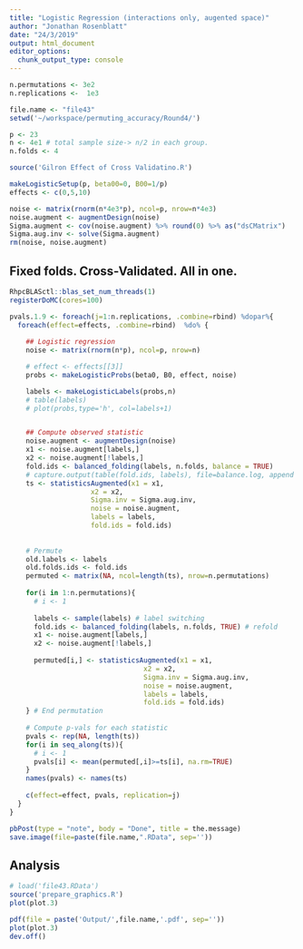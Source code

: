 ```yaml
---
title: "Logistic Regression (interactions only, augented space)"
author: "Jonathan Rosenblatt"
date: "24/3/2019"
output: html_document
editor_options: 
  chunk_output_type: console
---
```


```r
n.permutations <- 3e2
n.replications <-  1e3
```


```r
file.name <- "file43"
setwd('~/workspace/permuting_accuracy/Round4/')

p <- 23
n <- 4e1 # total sample size-> n/2 in each group.
n.folds <- 4

source('Gilron Effect of Cross Validatino.R')

makeLogisticSetup(p, beta00=0, B00=1/p)
effects <- c(0,5,10)
```

```r
noise <- matrix(rnorm(n*4e3*p), ncol=p, nrow=n*4e3)
noise.augment <- augmentDesign(noise)
Sigma.augment <- cov(noise.augment) %>% round(0) %>% as("dsCMatrix")
Sigma.aug.inv <- solve(Sigma.augment)
rm(noise, noise.augment)
```

## Fixed folds. Cross-Validated. All in one.
```r
RhpcBLASctl::blas_set_num_threads(1)
registerDoMC(cores=100)
```

```r
pvals.1.9 <- foreach(j=1:n.replications, .combine=rbind) %dopar%{
  foreach(effect=effects, .combine=rbind)  %do% {
    
    ## Logistic regression
    noise <- matrix(rnorm(n*p), ncol=p, nrow=n)

    # effect <- effects[[3]]
    probs <- makeLogisticProbs(beta0, B0, effect, noise)

    labels <- makeLogisticLabels(probs,n)
    # table(labels)
    # plot(probs,type='h', col=labels+1)


    ## Compute observed statistic
    noise.augment <- augmentDesign(noise)
    x1 <- noise.augment[labels,]
    x2 <- noise.augment[!labels,]
    fold.ids <- balanced_folding(labels, n.folds, balance = TRUE)
    # capture.output(table(fold.ids, labels), file=balance.log, append = TRUE)
    ts <- statisticsAugmented(x1 = x1, 
                    x2 = x2, 
                    Sigma.inv = Sigma.aug.inv, 
                    noise = noise.augment, 
                    labels = labels, 
                    fold.ids = fold.ids)
    
    
    # Permute
    old.labels <- labels
    old.folds.ids <- fold.ids
    permuted <- matrix(NA, ncol=length(ts), nrow=n.permutations)
    
    for(i in 1:n.permutations){
      # i <- 1
      
      labels <- sample(labels) # label switching
      fold.ids <- balanced_folding(labels, n.folds, TRUE) # refold
      x1 <- noise.augment[labels,]
      x2 <- noise.augment[!labels,]
      
      permuted[i,] <- statisticsAugmented(x1 = x1, 
                                 x2 = x2, 
                                 Sigma.inv = Sigma.aug.inv, 
                                 noise = noise.augment, 
                                 labels = labels, 
                                 fold.ids = fold.ids)
    } # End permutation
    
    # Compute p-vals for each statistic
    pvals <- rep(NA, length(ts))
    for(i in seq_along(ts)){
      # i <- 1
      pvals[i] <- mean(permuted[,i]>=ts[i], na.rm=TRUE)
    }
    names(pvals) <- names(ts)
    
    c(effect=effect, pvals, replication=j) 
  }
} 

pbPost(type = "note", body = "Done", title = the.message)
save.image(file=paste(file.name,".RData", sep=''))
```

## Analysis
```r
# load('file43.RData')
source('prepare_graphics.R')
plot(plot.3)
```

```r
pdf(file = paste('Output/',file.name,'.pdf', sep=''))
plot(plot.3)
dev.off()
```

